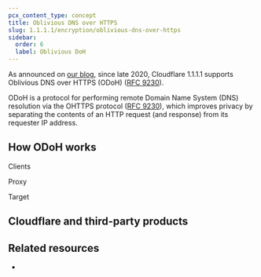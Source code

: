 ```yaml
---
pcx_content_type: concept
title: Oblivious DNS over HTTPS
slug: 1.1.1.1/encryption/oblivious-dns-over-https
sidebar:
  order: 6
  label: Oblivious DoH
---
```


As announced on [our blog](https://blog.cloudflare.com/oblivious-dns/), since late 2020, Cloudflare 1.1.1.1 supports Oblivious DNS over HTTPS (ODoH) ([RFC 9230](https://www.rfc-editor.org/rfc/rfc9230.html)).

ODoH is a protocol for performing remote Domain Name System (DNS) resolution via the OHTTPS protocol ([RFC 9230](https://www.rfc-editor.org/rfc/rfc9230.html)), which improves privacy by separating the contents of an HTTP request (and response) from its requester IP address.

## How ODoH works

Clients

Proxy

Target

## Cloudflare and third-party products



## Related resources

-
